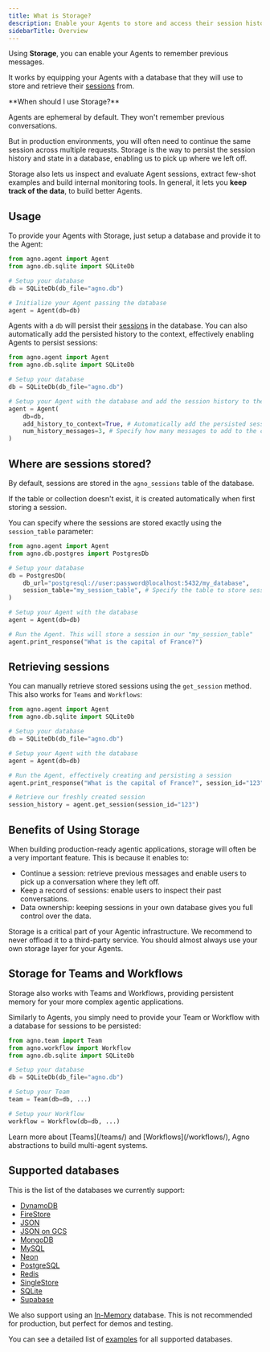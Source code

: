 ```yaml
---
title: What is Storage?
description: Enable your Agents to store and access their session history using a database
sidebarTitle: Overview
---
```


Using **Storage**, you can enable your Agents to remember previous messages.

It works by equipping your Agents with a database that they will use to store and retrieve their [sessions](/agents/sessions) from.

<Tip>
**When should I use Storage?**

Agents are ephemeral by default. They won't remember previous conversations.

But in production environments, you will often need to continue the same session across multiple requests. Storage is the way to persist the session history and state in a database, enabling us to pick up where we left off.

Storage also lets us inspect and evaluate Agent sessions, extract few-shot examples and build internal monitoring tools. In general, it lets you **keep track of the data**, to build better Agents.
</Tip>

## Usage

To provide your Agents with Storage, just setup a database and provide it to the Agent:

```python
from agno.agent import Agent
from agno.db.sqlite import SQLiteDb

# Setup your database
db = SQLiteDb(db_file="agno.db")

# Initialize your Agent passing the database
agent = Agent(db=db)
```

Agents with a `db` will persist their [sessions](/agents/sessions) in the database. You can also automatically add the persisted history to the context, effectively enabling Agents to persist sessions:

```python
from agno.agent import Agent
from agno.db.sqlite import SQLiteDb

# Setup your database
db = SQLiteDb(db_file="agno.db")

# Setup your Agent with the database and add the session history to the context
agent = Agent(
    db=db,
    add_history_to_context=True, # Automatically add the persisted session history to the context
    num_history_messages=3, # Specify how many messages to add to the context
)
```

## Where are sessions stored?

By default, sessions are stored in the `agno_sessions` table of the database.

If the table or collection doesn't exist, it is created automatically when first storing a session.

You can specify where the sessions are stored exactly using the `session_table` parameter:

```python
from agno.agent import Agent
from agno.db.postgres import PostgresDb

# Setup your database
db = PostgresDb(
    db_url="postgresql://user:password@localhost:5432/my_database",
    session_table="my_session_table", # Specify the table to store sessions
)

# Setup your Agent with the database
agent = Agent(db=db)

# Run the Agent. This will store a session in our "my_session_table"
agent.print_response("What is the capital of France?")
```

## Retrieving sessions

You can manually retrieve stored sessions using the `get_session` method. This also works for `Teams` and `Workflows`:

```python
from agno.agent import Agent
from agno.db.sqlite import SQLiteDb

# Setup your database
db = SQLiteDb(db_file="agno.db")

# Setup your Agent with the database
agent = Agent(db=db)

# Run the Agent, effectively creating and persisting a session
agent.print_response("What is the capital of France?", session_id="123")

# Retrieve our freshly created session
session_history = agent.get_session(session_id="123")
```

## Benefits of Using Storage

When building production-ready agentic applications, storage will often be a very important feature. This is because it enables to:

- Continue a session: retrieve previous messages and enable users to pick up a conversation where they left off.
- Keep a record of sessions: enable users to inspect their past conversations.
- Data ownership: keeping sessions in your own database gives you full control over the data.

<Warning>
Storage is a critical part of your Agentic infrastructure. We recommend to never offload it to a third-party service. You should almost always use your own storage layer for your Agents.
</Warning>

## Storage for Teams and Workflows

Storage also works with Teams and Workflows, providing persistent memory for your more complex agentic applications.

Similarly to Agents, you simply need to provide your Team or Workflow with a database for sessions to be persisted:

```python
from agno.team import Team
from agno.workflow import Workflow
from agno.db.sqlite import SQLiteDb

# Setup your database
db = SQLiteDb(db_file="agno.db")

# Setup your Team
team = Team(db=db, ...)

# Setup your Workflow
workflow = Workflow(db=db, ...)
```

<Note>
Learn more about [Teams](/teams/) and [Workflows](/workflows/), Agno abstractions to build multi-agent systems.
</Note>


## Supported databases

This is the list of the databases we currently support:

- [DynamoDB](/db/dynamodb)
- [FireStore](/db/firestore)
- [JSON](/db/json)
- [JSON on GCS](/db/gcs)
- [MongoDB](/db/mongodb)
- [MySQL](/db/mysql)
- [Neon](/db/neon)
- [PostgreSQL](/db/postgres)
- [Redis](/db/redis)
- [SingleStore](/db/singlestore)
- [SQLite](/db/sqlite)
- [Supabase](/db/supabase)

We also support using an [In-Memory](/db/in_memory) database. This is not recommended for production, but perfect for demos and testing.

You can see a detailed list of [examples](/examples/db/) for all supported databases.